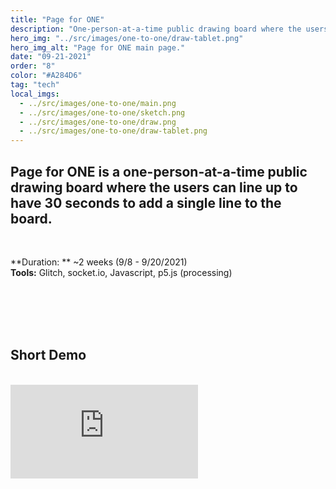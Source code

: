 ```yaml
---
title: "Page for ONE"
description: "One-person-at-a-time public drawing board where the users can line up to have 30 seconds to add a single line to the board."
hero_img: "../src/images/one-to-one/draw-tablet.png"
hero_img_alt: "Page for ONE main page."
date: "09-21-2021"
order: "8"
color: "#A284D6"
tag: "tech"
local_imgs:
  - ../src/images/one-to-one/main.png
  - ../src/images/one-to-one/sketch.png
  - ../src/images/one-to-one/draw.png
  - ../src/images/one-to-one/draw-tablet.png
---
```


## Page for ONE is a one-person-at-a-time public drawing board where the users can line up to have 30 seconds to add a single line to the board. ##

<br/>

**Duration: ** ~2 weeks (9/8 - 9/20/2021)<br/>
**Tools:** Glitch, socket.io, Javascript, p5.js (processing)  <br/>

<br/>
<div>
<GatsbyImage alt="Page for ONE main page" image={getImage(props.local[0])}/>
</div>
<br/><br/><br/>

## Short Demo ##
<br/>
<iframe className='video1' 
    src="https://www.youtube.com/embed/F07RAhA_eHU?playlist=F07RAhA_eHU&loop=1&autoplay=1" 
    title={'Page for One demo'}
    frameBorder='0'
    allow="encrypted-media; gyroscope" 
    allowfullscreen
/>

<br/>

Visit : [App](https://page-for-one.glitch.me/) | [Code](https://glitch.com/edit/#!/page-for-one)

<br/><br/>

## Ideation ##

#### Background ####
When the world-wide web (www) was invented in 1989, it was originally conceived as an [automated information sharing platform](https://home.cern/science/computing/birth-web/short-history-web) for the scientists in universities and institutes around the world. Carrying its original intention of documenting and sharing information with a large number of users, online still is the most common and popular platform for people from around the world to share and look up various information. As the computer and networking system developed, people started to divide and claim sections on the world-wide web for different sets of users. 

<div>
<GatsbyImage alt="Page for ONE main page" image={getImage(props.local[1])}/>
</div>

#### Planning ####
I planned to use Glitch and socket.io to produce a webpage that only one person can enter at a time. Other users who attempt to enter the site while it’s being occupied will be seeing the waiting page, which informs the users to come back at another time. I initially thought to not implement any queueing system or a time limit in using this website because I want this website to be like an individual study space in a library, where none of the desks are reserved or have an occupancy time limit because it is for the public. 

#### Reasoning & Symbolism ####
Just like the private and public space offline, online also has pages that are meant for the public or a small subset of people (private). However, there aren’t that many public pages that can be used as a private space for a certain amount of time like an individual study space at a library. 

A public website is often a space for numerous people to view and collaborate online both synchronously and asynchronously. Online components are always vulnerable to unauthorized duplication and usage. 

Afterall, everything online is all composed with 0s and 1s. Through this project, I intended to explore the idea of sharing a public resource that cannot be duplicated or grant multiple simultaneous access like a physical object on an online platform.

<br/><br/><br/>

## Process ##

#### Initial Stage ####
As planned, I was thinking to have two pages: one for the wait room and the other for the actual one-person-at-a-time web page. The main goal of this project was to give the private yet public experience to the audience by controlling the website access via socket.io. However, I realized didn't think much about the actual content to be displayed once someone enters the whiteboard. 

#### Discussion ####
After discussing with professor Pell and Inbar, our GA, I was able to come up with a plentiful amount of additional implementation ideas. 

One of the ideas discussed was allowing the people in the waiting room to be the spectator of the on-going individual session within the webpage. This idea seemed interesting to me, as it would make the ONE to ONE experience more transparent to others (hence making it public), yet the one person who’s experiencing wouldn’t really realize that other than through the number of people in line indicated on the bottom of the screen. 

Another idea was to make the drawings either addition or subtraction to the previous users’ with great responsibility. I further expanded that idea and set the limit of only being able to draw one line within 30 seconds. The line would then be accumulated to the general drawings, making the drawing experience private yet the outcome to be in public. 

<div>
<GatsbyImage alt="Page for ONE main page" className='video' image={getImage(props.local[3])}/>
</div>

#### Development ####
Getting those ideas into a physically working website was quite a hassle, especially that Glitch started to put my project offline for making too many server requests. However, I’m very proud of what I’ve accomplished given the technical limit (both skill-wise and platform-wise).

<div>
<GatsbyImage className='video' alt="Page for ONE main page" image={getImage(props.local[2])}/>
</div>
<br/>
I got three of my friends to test it out remotely, and it was interesting to observe how they’d interact with already existing drawings by others. One of the comments I received from two of them is that the line and time limit came at an unexpected moment, even though they were fully aware of both and each session wasn’t that long (30s). Another comment I got was that this project challenges their creativity, so it’d be fun to see how creative people could get if the site is used by many strangers around the world. One of them also suggested that I could further make this into a game, where the players take turns to draw a line to overall create an imagery of a given prompt.
<br/><br/><br/>
<iframe className='video1' 
    src="https://www.youtube.com/embed/kzcSuJHMKFQ?playlist=kzcSuJHMKFQ&loop=1&autoplay=1" 
    title={'Page for One demo'}
    frameBorder='0'
    allow="encrypted-media; gyroscope" 
    allowfullscreen
/>
(interaction demo longer ver. )
<br/><br/><br/><br/>


## Reflection & Potential Ways to Expand ##
Overall, It did took me a very long time to get this working in a form that’s more engaging and visual than my original idea. I also realized that I need to somehow save the lines so that I can display it for the next users and those waiting in line. Since I’ve only used socket.io once for a quick project in the past, using it for this project definitely forced me to practice and learn more about this API, Processing, and the data storage API like Sqlite, even though I couldn’t make use of Sqlite in the end. 

It was interesting to see how the general response I’ve received during crit aligned with the individual responses I’ve heard from my friends. Even though we all have different backgrounds, the impression and the idea of this project came across in a similar manner. I think this project is successful in that aspect, as I was intending to create a private space just for one person in the endlessly wide web that generates a sense of playfulness yet responsibility/understanding that they’re the only one who can make changes to the board. 

Through this project, I enjoyed exploring the concept of private yet public experience on the web, as well as learning about the vast possibilities one could do with the individuals and the public. Given more time, I would implement different color and stroke size choices for the users and give the option of permanent subtraction. I’d also like to get Sqlite work with this project so that it could save and handle much larger amounts of data. As suggested during crit, I’d also like to include some form of indication of time accumulated throughout the past users’ reminiscence (i.e. single line). I’m thinking perhaps displaying a label next to each line when the mouse is hovering over that includes name, time, and general location information. 


